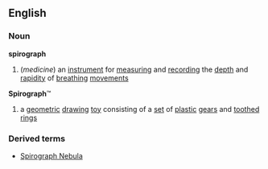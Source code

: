 ==English==
===Noun===
'''spirograph'''
#(''medicine'') an [[instrument]] for [[measuring]] and [[recording]] the [[depth]] and [[rapidity]] of [[breathing]] [[movement]]s
'''Spirograph'''&trade;
# a [[geometric]] [[drawing]] [[toy]] consisting of a [[set]] of [[plastic]] [[gear]]s and [[tooth]]ed [[ring]]s
{{wikipedia}}
===Derived terms===
*[[Spirograph Nebula]]